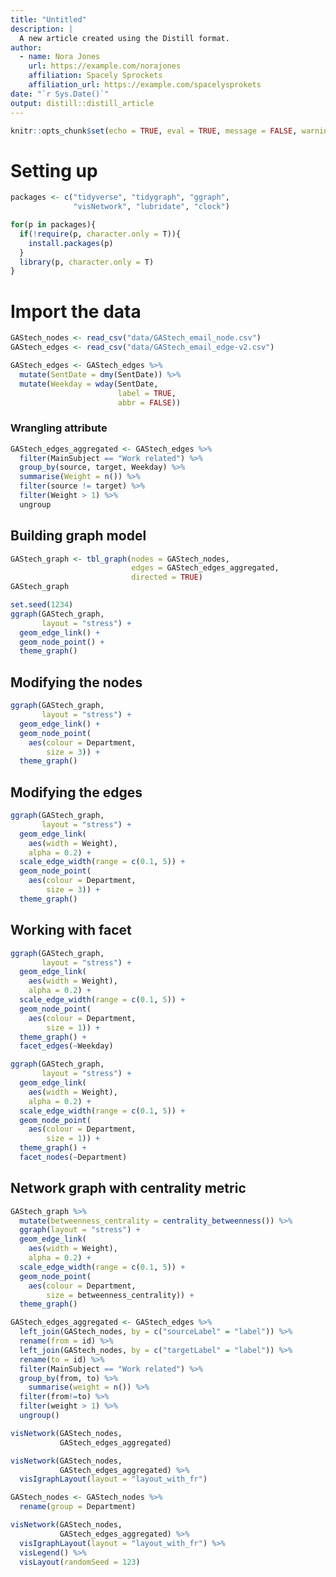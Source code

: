 ```yaml
---
title: "Untitled"
description: |
  A new article created using the Distill format.
author:
  - name: Nora Jones 
    url: https://example.com/norajones
    affiliation: Spacely Sprockets
    affiliation_url: https://example.com/spacelysprokets
date: "`r Sys.Date()`"
output: distill::distill_article
---
```


```r
knitr::opts_chunk$set(echo = TRUE, eval = TRUE, message = FALSE, warning = FALSE)
```

# Setting up

```r
packages <- c("tidyverse", "tidygraph", "ggraph", 
              "visNetwork", "lubridate", "clock")

for(p in packages){
  if(!require(p, character.only = T)){
    install.packages(p)
  }
  library(p, character.only = T)
}
```

# Import the data

```r
GAStech_nodes <- read_csv("data/GAStech_email_node.csv")
GAStech_edges <- read_csv("data/GAStech_email_edge-v2.csv")
```

```r
GAStech_edges <- GAStech_edges %>%
  mutate(SentDate = dmy(SentDate)) %>%
  mutate(Weekday = wday(SentDate,
                        label = TRUE, 
                        abbr = FALSE))
```

### Wrangling attribute

```r
GAStech_edges_aggregated <- GAStech_edges %>%
  filter(MainSubject == "Work related") %>%
  group_by(source, target, Weekday) %>%
  summarise(Weight = n()) %>%
  filter(source != target) %>%
  filter(Weight > 1) %>%
  ungroup
```

## Building graph model

```r
GAStech_graph <- tbl_graph(nodes = GAStech_nodes, 
                           edges = GAStech_edges_aggregated, 
                           directed = TRUE)
GAStech_graph
```

```r
set.seed(1234)
ggraph(GAStech_graph, 
       layout = "stress") + 
  geom_edge_link() + 
  geom_node_point() + 
  theme_graph()
```

##  Modifying the nodes

```r
ggraph(GAStech_graph, 
       layout = "stress") + 
  geom_edge_link() + 
  geom_node_point(
    aes(colour = Department, 
        size = 3)) + 
  theme_graph()
```

## Modifying the edges

```r
ggraph(GAStech_graph, 
       layout = "stress") + 
  geom_edge_link(
    aes(width = Weight),
    alpha = 0.2) +
  scale_edge_width(range = c(0.1, 5)) + 
  geom_node_point(
    aes(colour = Department, 
        size = 3)) + 
  theme_graph()
```

## Working with facet

```r
ggraph(GAStech_graph, 
       layout = "stress") + 
  geom_edge_link(
    aes(width = Weight),
    alpha = 0.2) +
  scale_edge_width(range = c(0.1, 5)) + 
  geom_node_point(
    aes(colour = Department, 
        size = 1)) + 
  theme_graph() + 
  facet_edges(~Weekday)
```


```r
ggraph(GAStech_graph, 
       layout = "stress") + 
  geom_edge_link(
    aes(width = Weight),
    alpha = 0.2) +
  scale_edge_width(range = c(0.1, 5)) + 
  geom_node_point(
    aes(colour = Department, 
        size = 1)) + 
  theme_graph() + 
  facet_nodes(~Department)
```

## Network graph with centrality metric

```r
GAStech_graph %>%
  mutate(betweenness_centrality = centrality_betweenness()) %>%
  ggraph(layout = "stress") + 
  geom_edge_link(
    aes(width = Weight),
    alpha = 0.2) +
  scale_edge_width(range = c(0.1, 5)) + 
  geom_node_point(
    aes(colour = Department, 
        size = betweenness_centrality)) + 
  theme_graph()
```

```r
GAStech_edges_aggregated <- GAStech_edges %>%
  left_join(GAStech_nodes, by = c("sourceLabel" = "label")) %>%
  rename(from = id) %>%
  left_join(GAStech_nodes, by = c("targetLabel" = "label")) %>%
  rename(to = id) %>%
  filter(MainSubject == "Work related") %>%
  group_by(from, to) %>%
    summarise(weight = n()) %>%
  filter(from!=to) %>%
  filter(weight > 1) %>%
  ungroup()
```

```r
visNetwork(GAStech_nodes, 
           GAStech_edges_aggregated)
```

```r
visNetwork(GAStech_nodes, 
           GAStech_edges_aggregated) %>%
  visIgraphLayout(layout = "layout_with_fr")
```

```r
GAStech_nodes <- GAStech_nodes %>%
  rename(group = Department)
```

```r
visNetwork(GAStech_nodes,
           GAStech_edges_aggregated) %>%
  visIgraphLayout(layout = "layout_with_fr") %>%
  visLegend() %>%
  visLayout(randomSeed = 123)
```
